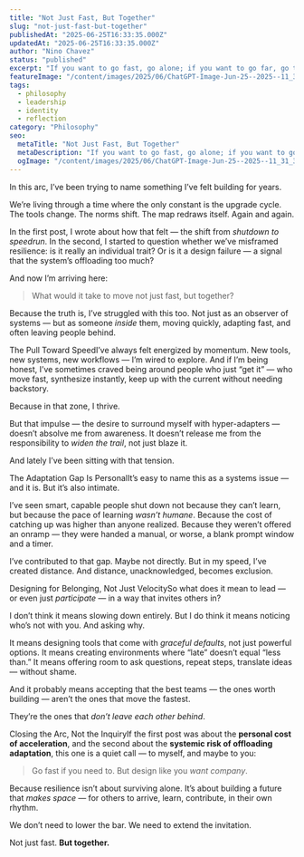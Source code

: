 ```yaml
---
title: "Not Just Fast, But Together"
slug: "not-just-fast-but-together"
publishedAt: "2025-06-25T16:33:35.000Z"
updatedAt: "2025-06-25T16:33:35.000Z"
author: "Nino Chavez"
status: "published"
excerpt: "If you want to go fast, go alone; if you want to go far, go together"
featureImage: "/content/images/2025/06/ChatGPT-Image-Jun-25--2025--11_31_30-AM.png"
tags:
  - philosophy
  - leadership
  - identity
  - reflection
category: "Philosophy"
seo:
  metaTitle: "Not Just Fast, But Together"
  metaDescription: "If you want to go fast, go alone; if you want to go far, go together"
  ogImage: "/content/images/2025/06/ChatGPT-Image-Jun-25--2025--11_31_30-AM.png"
---
```


In this arc, I’ve been trying to name something I’ve felt building for years.

We’re living through a time where the only constant is the upgrade cycle. The tools change. The norms shift. The map redraws itself. Again and again.

In the first post, I wrote about how that felt — the shift from *shutdown to speedrun*.
In the second, I started to question whether we’ve misframed resilience: is it really an individual trait? Or is it a design failure — a signal that the system’s offloading too much?

And now I’m arriving here:

> What would it take to move not just fast, but together?

Because the truth is, I’ve struggled with this too. Not just as an observer of systems — but as someone *inside* them, moving quickly, adapting fast, and often leaving people behind.

The Pull Toward SpeedI’ve always felt energized by momentum. New tools, new systems, new workflows — I’m wired to explore.
And if I’m being honest, I’ve sometimes craved being around people who just “get it” — who move fast, synthesize instantly, keep up with the current without needing backstory.

Because in that zone, I thrive.

But that impulse — the desire to surround myself with hyper-adapters — doesn’t absolve me from awareness.
It doesn’t release me from the responsibility to *widen the trail*, not just blaze it.

And lately I’ve been sitting with that tension.

The Adaptation Gap Is PersonalIt’s easy to name this as a systems issue — and it is. But it’s also intimate.

I’ve seen smart, capable people shut down not because they can’t learn, but because the pace of learning *wasn’t humane*.
Because the cost of catching up was higher than anyone realized.
Because they weren’t offered an onramp — they were handed a manual, or worse, a blank prompt window and a timer.

I’ve contributed to that gap. Maybe not directly. But in my speed, I’ve created distance.
And distance, unacknowledged, becomes exclusion.

Designing for Belonging, Not Just VelocitySo what does it mean to lead — or even just *participate* — in a way that invites others in?

I don’t think it means slowing down entirely.
But I do think it means noticing who’s not with you. And asking why.

It means designing tools that come with *graceful defaults*, not just powerful options.
It means creating environments where “late” doesn’t equal “less than.”
It means offering room to ask questions, repeat steps, translate ideas — without shame.

And it probably means accepting that the best teams — the ones worth building — aren’t the ones that move the fastest.

They’re the ones that *don’t leave each other behind*.

Closing the Arc, Not the InquiryIf the first post was about the **personal cost of acceleration**,
and the second about the **systemic risk of offloading adaptation**,
this one is a quiet call — to myself, and maybe to you:

> Go fast if you need to.
> But design like you *want company*.

Because resilience isn’t about surviving alone.
It’s about building a future that *makes space* — for others to arrive, learn, contribute, in their own rhythm.

We don’t need to lower the bar.
We need to extend the invitation.

Not just fast.
**But together.**
